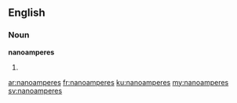 ==English==

===Noun===
'''nanoamperes'''

# {{plural of|nanoampere}}

[[ar:nanoamperes]]
[[fr:nanoamperes]]
[[ku:nanoamperes]]
[[my:nanoamperes]]
[[sv:nanoamperes]]